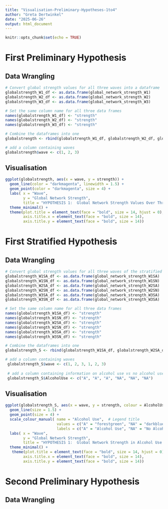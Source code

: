 ```yaml
---
title: "Visualisation-Preliminary-Hypotheses-1to4"
author: "Greta Dertwinkel"
date: "2025-06-26"
output: html_document
---
```


```r
knitr::opts_chunk$set(echo = TRUE)
```

# First Preliminary Hypothesis
## Data Wrangling
```r
# Convert global strength values for all three waves into a dataframe
globalstrength_W1_df <- as.data.frame(global_network_strength_W1)
globalstrength_W2_df <- as.data.frame(global_network_strength_W2)
globalstrength_W3_df <- as.data.frame(global_network_strength_W3)

# Set the same column name for all three data frames
names(globalstrength_W1_df) <- "strength"
names(globalstrength_W2_df) <- "strength"
names(globalstrength_W3_df) <- "strength"

# Combine the dataframes into one
globalstrength <- rbind(globalstrength_W1_df, globalstrength_W2_df, globalstrength_W3_df)

# add a column containing waves
globalstrength$wave <- c(1, 2, 3)
```

## Visualisation
```r
ggplot(globalstrength, aes(x = wave, y = strength)) +
  geom_line(color = "darkmagenta", linewidth = 1.5) +
  geom_point(color = "darkmagenta", size = 4) + 
  labs( x = "Wave",
        y = "Global Network Strength",
        title = "HYPOTHESIS 1:  Global Network Strength Values Over Three Timepoints") +
  theme_minimal() +
  theme(plot.title = element_text(face = "bold", size = 14, hjust = 0),
        axis.title.x = element_text(face = "bold", size = 14),
        axis.title.y = element_text(face = "bold", size = 14))
```

# First Stratified Hypothesis
## Data Wrangling
```r
# Convert global strength values for all three waves of the stratified networks into a dataframe
globalstrength_W1SA_df <- as.data.frame(global_network_strength_W1SA)
globalstrength_W1SN_df <- as.data.frame(global_network_strength_W1SN)
globalstrength_W2SA_df <- as.data.frame(global_network_strength_W2SA)
globalstrength_W2SN_df <- as.data.frame(global_network_strength_W2SN)
globalstrength_W3SA_df <- as.data.frame(global_network_strength_W3SA)
globalstrength_W3SN_df <- as.data.frame(global_network_strength_W3SA)

# Set the same column name for all three data frames
names(globalstrength_W1SA_df) <- "strength"
names(globalstrength_W1SN_df) <- "strength"
names(globalstrength_W2SA_df) <- "strength"
names(globalstrength_W2SN_df) <- "strength"
names(globalstrength_W3SA_df) <- "strength"
names(globalstrength_W3SN_df) <- "strength"

# Combine the dataframes into one
globalstrength_S <- rbind(globalstrength_W1SA_df, globalstrength_W2SA_df, globalstrength_W3SA_df,globalstrength_W1SN_df, globalstrength_W2SN_df, globalstrength_W3SN_df)

# add a column containing waves
 globalstrength_S$wave <- c(1, 2, 3, 1, 2, 3)
 
 # add a column containing information on alcohol use vs no alcohol use
 globalstrength_S$AlcoholUse <- c("A", "A", "A", "NA", "NA", "NA")
```

## Visualisation
```r
ggplot(globalstrength_S, aes(x = wave, y = strength, colour = AlcoholUse)) +
  geom_line(size = 1.5) +
  geom_point(size = 4) +
  scale_colour_manual( name = "Alcohol Use",  # Legend title
                       values = c("A" = "forestgreen", "NA" = "darkblue"),  # Custom colors for each group
                       labels = c("A" = "Alcohol Use", "NA" = "No Alcohol Use")) +  # Custom legend labels
  labs( x = "Wave",
        y = "Global Network Strength",
        title = "HYPOTHESIS 1:  Global Network Strength in Alcohol Use vs No Alcohol Use") +
  theme_minimal() +
   theme(plot.title = element_text(face = "bold", size = 14, hjust = 0),
        axis.title.x = element_text(face = "bold", size = 14),
        axis.title.y = element_text(face = "bold", size = 14))
```

# Second Preliminary Hypothesis
## Data Wrangling
